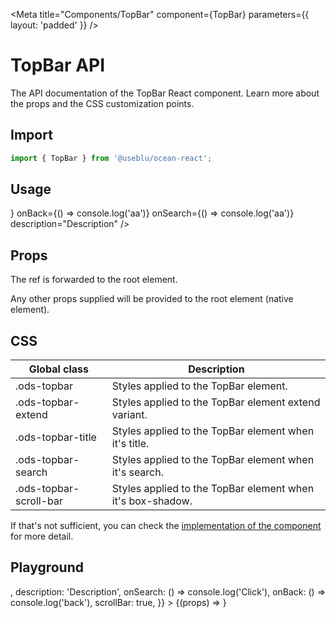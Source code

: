
<Meta
  title="Components/TopBar"
  component={TopBar}
  parameters={{ layout: 'padded' }}
/>

# TopBar API

The API documentation of the TopBar React component. Learn more about the props and the CSS customization points.

## Import

```javascript
import { TopBar } from '@useblu/ocean-react';
```

## Usage

<Canvas withSource="open" withToolbar>
  <Story name="usage">
    <TopBar
      id="TopBar-playground"
      variants="extended"
      title="Title"
      leftIcon={<ArrowLeftOutline />}
      onBack={() => console.log('aa')}
      onSearch={() => console.log('aa')}
      description="Description"
    />
  </Story>
</Canvas>

## Props

<ArgsTable of="." />

The ref is forwarded to the root element.

Any other props supplied will be provided to the root element (native element).

## CSS

| Global class           | Description                                                |
| ---------------------- | ---------------------------------------------------------- |
| .ods-topbar            | Styles applied to the TopBar element.                      |
| .ods-topbar-extend     | Styles applied to the TopBar element extend variant.       |
| .ods-topbar-title      | Styles applied to the TopBar element when it's title.      |
| .ods-topbar-search     | Styles applied to the TopBar element when it's search.     |
| .ods-topbar-scroll-bar | Styles applied to the TopBar element when it's box-shadow. |

If that's not sufficient, you can check the [implementation of the component](https://github.com/ocean-ds/ocean-web/blob/master/packages/ocean-react/src/TopBar/TopBar.tsx) for more detail.

## Playground

<Canvas withSource="open" withToolbar>
  <Story
    name="playground"
    args={{
      title: 'Title',
      leftIcon: <ArrowLeftOutline />,
      description: 'Description',
      onSearch: () => console.log('Click'),
      onBack: () => console.log('back'),
      scrollBar: true,
    }}
  >
    {(props) => <TopBar id="TopBar-playground" {...props} />}
  </Story>
</Canvas>
